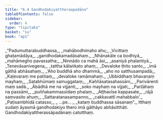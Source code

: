 ```yaml
---
title: "6.4 Gandhodakiyattheraapadāna"
tableOfContents: false
sidebar:
  order: 4
type: "tipitaka"
basket: "su"
book: "ap1"
---
```



<DynamicBreadcrumb />

<Division number="25" book="ap1" bookNo="20" page="117">

<Paragraph number="1406" type="verses" book="ap1">
_“Padumuttarabuddhassa,_  
_mahābodhimaho ahu;_  
_Vicittaṃ ghaṭamādāya,_  
_gandhodakamadāsahaṃ._  

</Paragraph>

</Division>
<Division number="26" book="ap1" bookNo="20" page="117">

<Paragraph number="1407" type="verses" book="ap1">
_Nhānakāle ca bodhiyā,_  
_mahāmegho pavassatha;_  
_Ninnādo ca mahā āsi,_  
_asaniyā phalantiyā._  

</Paragraph>

</Division>
<Division number="27" book="ap1" bookNo="20" page="117">

<Paragraph number="1408" type="verses" book="ap1">
_Tenevāsanivegena,_  
_tattha kālaṅkato ahaṃ;_  
_Devaloke ṭhito santo,_  
_imā gāthā abhāsahaṃ._  

</Paragraph>

</Division>
<Division number="28" book="ap1" bookNo="20" page="117">

<Paragraph number="1409" type="verses" book="ap1">
_‘Aho buddhā aho dhammā,_  
_aho no satthusampadā;_  
_Kaḷevaraṃ me patitaṃ,_  
_devaloke ramāmahaṃ._  

</Paragraph>

</Division>
<Division number="29" book="ap1" bookNo="20" page="117">

<Paragraph number="1410" type="verses" book="ap1">
_Ubbiddhaṃ bhavanaṃ mayhaṃ,_  
_Satabhūmaṃ samuggataṃ;_  
_Kaññāsatasahassāni,_  
_Parivārenti maṃ sadā._  

</Paragraph>

</Division>
<Division number="30" book="ap1" bookNo="20" page="117">

<Paragraph number="1411" type="verses" book="ap1">
_Ābādhā me na vijjanti,_  
_soko mayhaṃ na vijjati;_  
_Pariḷāhaṃ na passāmi,_  
_puññakammassidaṃ phalaṃ._  

</Paragraph>

</Division>
<Division number="31" book="ap1" bookNo="20" page="117">

<Paragraph number="1412" type="verses" book="ap1">
_Aṭṭhavīse kappasate,_  
_rājā saṃvasito ahuṃ;_  
_Sattaratanasampanno,_  
_cakkavattī mahabbalo’._  

</Paragraph>

</Division>
<Division number="32" book="ap1" bookNo="20" page="118">

<Paragraph number="1413" type="verses" book="ap1">
_Paṭisambhidā catasso,_  
_ …pe… _  
_kataṃ buddhassa sāsanaṃ”._  

</Paragraph>

<Paragraph number="1414" book="ap1">
Itthaṃ sudaṃ āyasmā gandhodakiyo thero imā gāthāyo abhāsitthāti.

</Paragraph>
</Division>

<Paragraph number="1415" type="center" book="ap1">
Gandhodakiyattherassāpadānaṃ catutthaṃ.
</Paragraph>